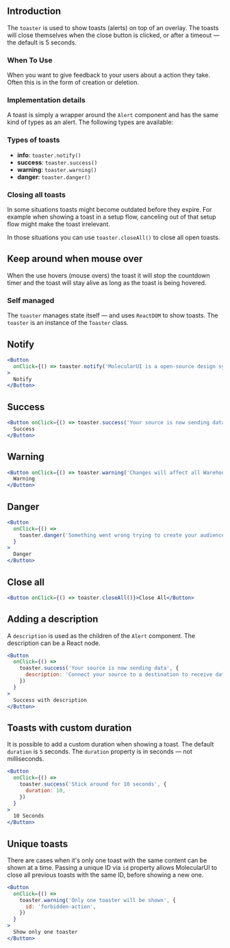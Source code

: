 ## Introduction

The `toaster` is used to show toasts (alerts) on top of an overlay.
The toasts will close themselves when the close button is clicked,
or after a timeout — the default is 5 seconds.

### When To Use

When you want to give feedback to your users about a action they take.
Often this is in the form of creation or deletion.

### Implementation details

A toast is simply a wrapper around the `Alert` component and has the same kind of types as an alert.
The following types are available:

### Types of toasts

- **info**: `toaster.notify()`
- **success**: `toaster.success()`
- **warning**: `toaster.warning()`
- **danger**: `toaster.danger()`

### Closing all toasts

In some situations toasts might become outdated before they expire.
For example when showing a toast in a setup flow, canceling out of that setup flow might make the toast irrelevant.

In those situations you can use `toaster.closeAll()` to close all open toasts.

## Keep around when mouse over

When the use hovers (mouse overs) the toast it will stop the countdown timer and the toast
will stay alive as long as the toast is being hovered.

### Self managed

The `toaster` manages state itself — and uses `ReactDOM` to show toasts.
The `toaster` is an instance of the `Toaster` class.

## Notify

```jsx
<Button
  onClick={() => toaster.notify('MolecularUI is a open-source design system')}
>
  Notify
</Button>
```

## Success

```jsx
<Button onClick={() => toaster.success('Your source is now sending data')}>
  Success
</Button>
```

## Warning

```jsx
<Button onClick={() => toaster.warning('Changes will affect all Warehouses')}>
  Warning
</Button>
```

## Danger

```jsx
<Button
  onClick={() =>
    toaster.danger('Something went wrong trying to create your audience')
  }
>
  Danger
</Button>
```

## Close all

```jsx
<Button onClick={() => toaster.closeAll()}>Close All</Button>
```

## Adding a description

A `description` is used as the children of the `Alert` component.
The description can be a React node.

```jsx
<Button
  onClick={() =>
    toaster.success('Your source is now sending data', {
      description: 'Connect your source to a destination to receive data.',
    })
  }
>
  Success with description
</Button>
```

## Toasts with custom duration

It is possible to add a custom duration when showing a toast.
The default `duration` is `5` seconds.
The `duration` property is in seconds — not milliseconds.

```jsx
<Button
  onClick={() =>
    toaster.success('Stick around for 10 seconds', {
      duration: 10,
    })
  }
>
  10 Seconds
</Button>
```

## Unique toasts

There are cases when it's only one toast with the same content can be shown at a time.
Passing a unique ID via `id` property allows MolecularUI to close all previous toasts with the same ID, before showing a new one.

```jsx
<Button
  onClick={() =>
    toaster.warning('Only one toaster will be shown', {
      id: 'forbidden-action',
    })
  }
>
  Show only one toaster
</Button>
```
